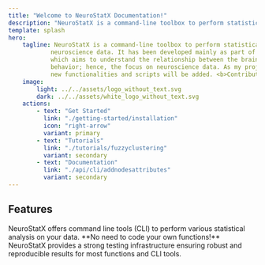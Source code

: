 ```yaml
---
title: "Welcome to NeuroStatX Documentation!"
description: "NeuroStatX is a command-line toolbox to perform statistical analysis on neuroscience data."
template: splash
hero:
    tagline: NeuroStatX is a command-line toolbox to perform statistical analysis on
            neuroscience data. It has been developed mainly as part of my PhD project,
            which aims to understand the relationship between the brain, cognition, and
            behavior; hence, the focus on neuroscience data. As my project goes forward,
            new functionalities and scripts will be added. <b>Contributions are welcome!</b>
    image:
        light: ../../assets/logo_without_text.svg
        dark: ../../assets/white_logo_without_text.svg
    actions:
        - text: "Get Started"
          link: "./getting-started/installation"
          icon: "right-arrow"
          variant: primary
        - text: "Tutorials"
          link: "./tutorials/fuzzyclustering"
          variant: secondary
        - text: "Documentation"
          link: "./api/cli/addnodesattributes"
          variant: secondary
---
```



## Features

<CardGrid stagger>
    <Card title="Command Line Tools" icon="seti:powershell">
        NeuroStatX offers command line tools (CLI) to perform various statistical
        analysis on your data. **No need to code your own functions!** 
    </Card>
    <Card title="Testing Infrastructure" icon="seti:python">
        NeuroStatX provides a strong testing infrastructure ensuring robust and
        reproducible results for most functions and CLI tools.
    </Card>
</CardGrid>